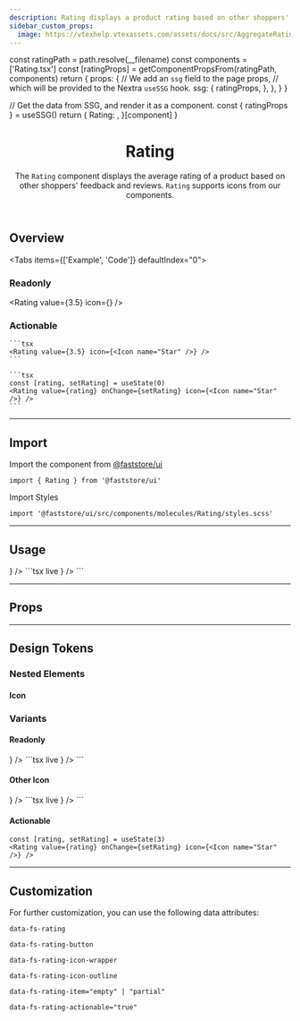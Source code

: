 ```yaml
---
description: Rating displays a product rating based on other shoppers' feedback.
sidebar_custom_props:
  image: https://vtexhelp.vtexassets.com/assets/docs/src/AggregateRating___a8300916874f5a11de7633b7cabc12e9.png
---
```




  const ratingPath = path.resolve(__filename)
  const components = ['Rating.tsx']
  const [ratingProps] = getComponentPropsFrom(ratingPath, components)
  return {
    props: {
      // We add an `ssg` field to the page props,
      // which will be provided to the Nextra `useSSG` hook.
      ssg: {
        ratingProps,
      },
    },
  }
}

  // Get the data from SSG, and render it as a component.
  const { ratingProps } = useSSG()
  return {
    Rating: <PropsSection propsList={ratingProps} />,
  }[component]
}

<header>

# Rating

The `Rating` component displays the average rating of a product based on other shoppers' feedback and reviews. `Rating` supports icons from our components.

</header>

## Overview

<Tabs items={['Example', 'Code']} defaultIndex="0">
  <Tab>
    <OverviewSection>
      <h3>Readonly</h3>
      <Rating value={3.5} icon={<Icon name="Star" />} />
    </OverviewSection>
    <OverviewSection>
      <h3>Actionable</h3>
      <RatingActionable value={0} />
    </OverviewSection>
  </Tab>
  <Tab>

    ```tsx
    <Rating value={3.5} icon={<Icon name="Star" />} />
    ```

    ```tsx
    const [rating, setRating] = useState(0)
    <Rating value={rating} onChange={setRating} icon={<Icon name="Star" />} />
    ```

  </Tab>
</Tabs>

---

## Import

Import the component from [@faststore/ui](/../components)

```tsx
import { Rating } from '@faststore/ui'
```

Import Styles

```tsx
import '@faststore/ui/src/components/molecules/Rating/styles.scss'
```

---

## Usage

<OverviewSection>
  <Rating value={3.5} icon={<Icon name="Star" />} />
</OverviewSection>
```tsx live
<Rating value={3.5} icon={<Icon name="Star" />} />
```

---

## Props

<RatingPropsSection component="Rating" />

---

## Design Tokens

<TokenTable>
  <TokenRow token="--fs-rating-gap" value="var(--fs-spacing-0)" />
  <TokenRow token="--fs-rating-color" value="var(--fs-color-text)" isColor />
</TokenTable>

### Nested Elements

#### Icon

<TokenTable>
  <TokenRow token="--fs-rating-icon-width" value="var(--fs-spacing-3)" />
  <TokenRow
    token="--fs-rating-icon-height"
    value="var(--fs-rating-icon-width)"
  />
</TokenTable>

### Variants

#### Readonly

<OverviewSection>
  <Rating value={3.5} icon={<Icon name="Star" />} />
</OverviewSection>
```tsx live
<Rating value={3.5} icon={<Icon name="Star" />} />
```

#### Other Icon

<OverviewSection>
  <Rating value={3.5} icon={<Icon name="Heart" />} />
</OverviewSection>
```tsx live
<Rating value={3.8} icon={<Icon name="Heart" />} />
```

#### Actionable

<OverviewSection>
  <RatingActionable value={3} />
</OverviewSection>

```tsx live
const [rating, setRating] = useState(3)
<Rating value={rating} onChange={setRating} icon={<Icon name="Star" />} />
```

<TokenTable>
  <TokenRow token="--fs-rating-actionable-gap" value="0" />
  <TokenRow
    token="--fs-rating-actionable-icon-width"
    value="var(--fs-rating-icon-width)"
  />
  <TokenRow
    token="--fs-rating-actionable-icon-height"
    value="var(--fs-rating-actionable-icon-width)"
  />
</TokenTable>

---

## Customization

For further customization, you can use the following data attributes:

`data-fs-rating`

`data-fs-rating-button`

`data-fs-rating-icon-wrapper`

`data-fs-rating-icon-outline`

`data-fs-rating-item="empty" | "partial"`

`data-fs-rating-actionable="true"`
